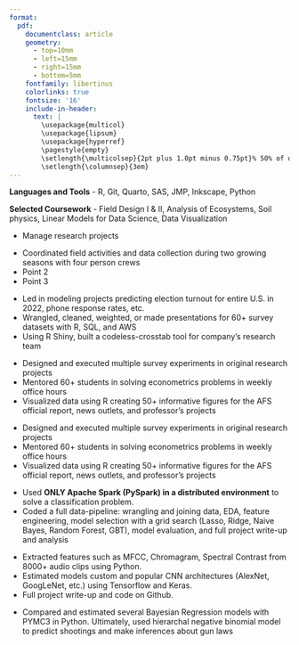 ```yaml
---
format: 
  pdf: 
    documentclass: article
    geometry:
      - top=10mm
      - left=15mm
      - right=15mm
      - bottom=5mm
    fontfamily: libertinus
    colorlinks: true
    fontsize: '16'
    include-in-header: 
      text: |
        \usepackage{multicol}
        \usepackage{lipsum}
        \usepackage{hyperref}
        \pagestyle{empty}
        \setlength{\multicolsep}{2pt plus 1.0pt minus 0.75pt}% 50% of original values
        \setlength{\columnsep}{3em}
---
```

<!-- TITLE -->
\begin{huge}\begin{center}{\bf JESSE PUKA-BEALS}\end{center}\end{huge}

<!-- <!-- Address --> 
<!-- \vspace{-24pt} -->
<!-- \begin{center} -->
<!-- \begin{small} -->
<!-- 845 Orange Ave W. St Paul MN -->
<!-- \end{small} -->
<!-- \end{center} -->
<!-- \vspace{-24pt} -->

<!-- CONTACT INFO -->
\begin{center}jpukabeals@gmail.com ∙ 
\href{https://twitter.com/PukaBeals}{Twitter} ∙ 
\href{https://github.com/jpukabeals}{Github} ∙ \href{https://orcid.org/my-orcid?orcid=0000-0003-1829-5954}{ORCiD}
\end{center}
\vspace{15pt}

<!-- EDUCATION: 1ST BULLET -->
\begin{large}
  {\bf EDUCATION}
  \vspace{3pt}
  \hrule
  \begin{multicols}{2}
    \begin{flushleft}{\bf North Dakota State University}\end{flushleft}
    \begin{flushright}Fargo, ND\end{flushright}
  \end{multicols}
  \vspace{-0.17cm}
  \begin{multicols}{2}
    \begin{flushleft}Master of Science: Plant Sciences\end{flushleft}
  \end{multicols}
  \vspace{-0.25cm}
  \textit{\href{https://www.proquest.com/docview/2412120287?pq-origsite=gscholar&fromopenview=true}{Thesis:} Combining Cover crops, Strip Tillage, and Novel Mulches to Manage Weeds in Vegetable Cropping Systems}
\end{large}

\vspace{0.2cm}

<!-- EDUCATION: 2ND BULLET -->
\begin{large}
  \begin{multicols}{2}
    \begin{flushleft}{\bf Cornell University}\end{flushleft}
    \begin{flushright}Ithaca, NY\end{flushright}
  \end{multicols}
  \vspace{-0.17cm}
  \begin{multicols}{2}
    \begin{flushleft}Bachelor of Science: Agricultural Sciences\end{flushleft}
  \end{multicols}
  \vspace{-0.25cm}
  \textit{\href{https://cals.cornell.edu/school-integrative-plant-science/school-sections/horticulture-section/research/toward-sustainability-foundation-grants}{Capstone: } Cultivation in dry beans for weed control with small-tractors}
\end{large}
\vspace{3pt}

<!-- SKILLS -->
\begin{large}{\bf SKILLS}
  \vspace{3pt}
  \hrule
\end{large}
<!-- \vspace{-0.16cm} -->
**Languages and Tools** - R, Git, Quarto, SAS, JMP, Inkscape, Python

**Selected Coursework** - Field Design I & II, Analysis of Ecosystems, Soil physics, Linear Models for Data Science, Data Visualization

<!-- EXPERIENCE : 1ST BULLET-->
<!-- UMN -->
\begin{large}{\bf EXPERIENCE}
  \vspace{3pt}
  \hrule
  \begin{multicols}{2}
    \begin{flushleft}{\bf University of Minnesota}\end{flushleft}
    \begin{flushright}Aug 2020-Present\end{flushright}
  \end{multicols}
  \vspace{-0.17cm}
  \begin{multicols}{2}
    \begin{flushleft}\textit{Researcher 4}\end{flushleft}
    \begin{flushright}St Paul, MN\end{flushright}\end
  {multicols}
\end{large}
\vspace{-0.16cm}
* Manage research projects

\vspace{7pt}

<!-- EXPERIENCE : 2ND BULLET -->
<!-- NDSU -->
\begin{large}
  \begin{multicols}{2}
    \begin{flushleft}{\bf North Dakota State University}\end{flushleft}
    \begin{flushright}May 2018-Jul 2020\end{flushright}
  \end{multicols}
  \vspace{-0.17cm}
  \begin{multicols}{2}
    \begin{flushleft}\textit{Graduate Research Assistant}\end
    {flushleft}\begin{flushright}Fargo, ND\end
    {flushright}
  \end{multicols}
\end{large}
\vspace{-0.16cm}
* Coordinated field activities and data collection during two growing seasons with four person crews
* Point 2
* Point 3

\vspace{7pt}

<!-- EXPERIENCE : 3RD BULLET -->
<!-- Cornell Tech -->
\begin{large}
  \begin{multicols}{2}
    \begin{flushleft}{\bf}\end{flushleft}
    \begin{flushright}April 2020-Nov 2021\end{flushright}
  \end{multicols}
  \vspace{-0.17cm}
  \begin{multicols}{2}
    \begin{flushleft}\textit{Research Analyst}\end{flushleft}
    \begin{flushright}Alexandria, VA\end{flushright}
  \end{multicols}
\end{large}
\vspace{-0.16cm}
* Led in modeling projects predicting election turnout for entire U.S. in 2022, phone response rates, etc.
* Wrangled, cleaned, weighted, or made presentations for 60+ survey datasets with R, SQL, and AWS
* Using R Shiny, built a codeless-crosstab tool for company’s research team

\vspace{7pt}

<!-- EXPERIENCE : 4TH BULLET -->
<!-- Cornell researcher -->
\begin{large}
  \begin{multicols}{2}
    \begin{flushleft}{\bf \href{http://csed.byu.edu/}{Center for Elections and Democracy}}\end{flushleft}
    \begin{flushright}Dec 2018-April 2020\end{flushright}
  \end{multicols}
  \vspace{-0.17cm}
  \begin{multicols}{2}
    \begin{flushleft}\textit{Undergraduate Research Fellow}\end{flushleft}
    \begin{flushright}Provo, UT\end{flushright}
  \end{multicols}
\end{large}
\vspace{-0.16cm}
* Designed and executed multiple survey experiments in original research projects
* Mentored 60+ students in solving econometrics problems in weekly office hours
* Visualized data using R creating 50+ informative figures for the AFS official report, news outlets, and professor’s projects

\vspace{7pt}

<!-- EXPERIENCE : 5TH BULLET -->
<!-- Cornell researcher -->
\begin{large}
  \begin{multicols}{2}
    \begin{flushleft}{\bf \href{http://csed.byu.edu/}{Center for Elections and Democracy}}\end{flushleft}
    \begin{flushright}Dec 2018-April 2020\end{flushright}
  \end{multicols}
  \vspace{-0.17cm}
  \begin{multicols}{2}
    \begin{flushleft}\textit{Undergraduate Research Fellow}\end{flushleft}
    \begin{flushright}Provo, UT\end{flushright}
  \end{multicols}
\end{large}
\vspace{-0.16cm}
* Designed and executed multiple survey experiments in original research projects
* Mentored 60+ students in solving econometrics problems in weekly office hours
* Visualized data using R creating 50+ informative figures for the AFS official report, news outlets, and professor’s projects

\vspace{7pt}

<!-- PERSONAL PROJECTS : 1ST BULLET -->
\begin{large}
  {\bf PERSONAL PORTFOLIO PROJECTS}
  \vspace{3pt}
  \hrule
  \begin{multicols}{2}
    \begin{flushleft}\textit{\href{https://github.com/acbass49/predicting_country}{Predicting AirBnB Bookings with Apache Spark}}\end{flushleft}
    \begin{flushright}December 2022\end{flushright}
  \end{multicols}
  \vspace{-0.17cm}
\end{large}
* Used **ONLY Apache Spark (PySpark) in a distributed environment** to solve a classification problem. 
* Coded a full data-pipeline: wrangling and joining data, EDA, feature engineering, model selection with a grid search (Lasso, Ridge, Naive Bayes, Random Forest, GBT), model evaluation, and full project write-up and analysis

\vspace{7pt}

<!-- PERSONAL PROJECTS : 2ND BULLET -->
\begin{large}
  \begin{multicols}{2}
    \begin{flushleft}\textit{\href{https://github.com/acbass49/urban_audio_classification}{CNN Classification of Urban Sounds}}\end{flushleft}
    \begin{flushright}December 2022\end{flushright}
  \end{multicols}
  \vspace{-0.17cm}
\end{large}
* Extracted features such as MFCC, Chromagram, Spectral Contrast from 8000+ audio clips using Python.
* Estimated models custom and popular CNN architectures (AlexNet, GoogLeNet, etc.) using Tensorflow and Keras.
* Full project write-up and code on Github.

\vspace{7pt}

<!-- PERSONAL PROJECTS : 2ND BULLET -->
\begin{large}
  \begin{multicols}{2}
    \begin{flushleft}\textit{\href{https://alexbass.me/posts/bayesian_county/}{Bayesian County-Level School Shooting Analysis}}\end{flushleft}
    \begin{flushright}August 2022\end{flushright}
  \end{multicols}
  \vspace{-0.17cm}
\end{large}
* Compared and estimated several Bayesian Regression models with PYMC3 in Python. Ultimately, used hierarchal negative binomial model to predict shootings and make inferences about gun laws

